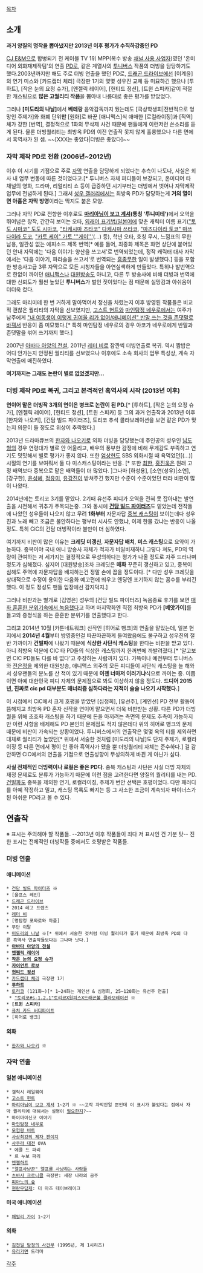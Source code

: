 [[목차]]

== 소개 ==
'''과거 양질의 명작을 뽑아냈지만 2013년 이후 평가가 수직하강중인 PD'''

[[CJ E&M]]으로 합병되기 전 케이블 TV 1위 MPP(복수 방송 [[채널 사용 사업자]])였던 '온미디어 외화재제작팀'의 연출 [[PD]]로, 같은 계열사의 [[투니버스]] 작품의 더빙을 담당하기도 했다.2003년까지만 해도 주로 더빙 연출을 했던 PD로, [[드래곤 드라이브]]에선 [이계윤]의 연기 미스와 [카드캡터 체리] 극장판 1기의 몇몇 성우진 교체 등 미묘하긴 했으나 [투하트], [작은 눈의 요정 슈가], [엔젤릭 레이어], [헌티드 정션], [트윈 스피카]같이 적절한 캐스팅으로 '''많은 고퀄리티 작품'''을 뽑아내 나름대로 좋은 평가를 받았었다.

그러나 '''[미도리의 나날]'''에서 '''베테랑''' 음악감독까지 뒀는데도 [극상학생회|전반적으로 엉망인 주제가]와 화폐 단위'''만''' [원화]로 바꾼 [애니맥스]식 애매한 [로컬라이징]과 [직역]체가 강한 [번역], 결정적으로 1화의 무삭제 사건 때문에 팬들에게 이런저런 쓴소리를 듣게 된다. 물론 더빙퀄리티는 최방옥 PD의 이전 연출작 못지 않게 훌륭했으나 다른 면에서 흑역사가 된 셈. ~~[XXX는 좋았다|더빙은 좋았다]~~

=== 자막 제작 PD로 전환 (2006년~2012년) ===

이후 이 시기를 기점으로 주로 [[자막]] 연출을 담당하게 되었다는 추측이 나도나, 사실은 회사 내 업무 변동에 따른 것이었다고.[* 투니버스 자체 피디들이 보강되고, 온미디어 타 채널의 영화, 드라마, 리얼리티 쇼 등이 급증하던 시기부터는 더빙에서 벗어나 자막제작 업무에 전념하게 된다.] 그래서 [[성우 갤러리]]에서는 최방옥 PD가 담당하는게 '''거의 열이면 아홉은 자막 방영'''이라는 딱지도 붙은 모양.

그러나 자막 PD로 전향한 이후로도 '''[[마리아님이 보고 계셔]](통칭 '투니미테')'''에서 오역을 뛰어넘은 창작, 간간히 보이는 오타, [[외래어 표기법/일본어]]에 맞춘 캐릭터 이름 표기([["토도 시마코" 도도 시마코]], [["타케시마 츠타코" 다케시마 쓰타코]], [["마츠다이라 토코" 마쓰다이라 도코]], [["카토 케이" 가토 '''게이''']](...) 등), 학년 오타, 호칭 무시, 느낌표의 무한 남용, 일관성 없는 에피소드 제목 번역[* 예를 들어, 최종화 제목은 화면 상단에 붙어있던 안내 자막에는 '다음 이야기: 양산을 쓰고서'로 번역되었는데, 정작 캐릭터 대사 자막에서는 '다음 이야기, 파라솔을 쓰고서'로 번역되는 [[흠좀무]]한 일이 발생했다.] 등을 포함한 방송사고급 3류 자막으로 모든 시청자들을 아연실색하게 만들었다. 특히나 발번역으로 한없이 까이던 [[애니맥스]]나 [[대원방송]]도 아니고, 다른 두 방송사에 비해 더빙과 번역에 대한 신뢰도가 훨씬 높았던 '''투니버스'''가 벌인 짓이었다는 점 때문에 실망감과 아쉬움이 더더욱 컸다.

그래도 마리미테 한 번 거하게 말아먹어서 정신을 차렸는지 이후 방영된 작품들은 비교적 괜찮은 퀄리티의 자막을 선보였지만, [[고스트 헌트]]와 [[마인탐정 네우로]]에서는 여주가 남주에게 [["내 여동생이 이렇게 귀여울 리가 없어/애니메이션" 반말 쓰는 것을 존댓말로 바꿔서]] 반응이 좀 미묘했다.[* 특히 마인탐정 네우로의 경우 야코가 네우로에게 반말과 존댓말을 섞어 쓰기까지 했다.]

2007년 [[아바타 아앙의 전설]], 2011년 [[레터 비]]로 잠깐씩 더빙연출로 복귀. 역시 짬밥은 어디 안가는지 안정된 퀄리티를 선보였으나 이후에도 소속 회사의 업무 특성상, 계속 자막연출에 매진하였다.

'''여기까지는 그래도 논란이 별로 없었겠지만...'''

=== 더빙 제작 PD로 복귀, 그리고 본격적인 흑역사의 시작 (2013년 이후) ===
'''연이어 맡은 더빙작 3개의 연이은 병크로 논란이 된 PD.'''[* [투하트], [작은 눈의 요정 슈가], [엔젤릭 레이어], [헌티드 정션], [트윈 스피카] 등 그의 과거 연출작과 2013년 이후 [한자와 나오키], [건담 빌드 파이터즈], 토리코 추석 콜라보레이션을 보면 같은 PD가 맞는지 의문이 들 정도로 위상이 추락했다.]

2013년 드라마큐브의 [[한자와 나오키]]로 외화 더빙을 담당했는데 주인공의 성우인 [[남도형]]의 경우 연령대가 별로 안 어울리고, 배우의 풍부한 감정에 비해 무게감도 부족하고 연기도 밋밋해서 별로 평가가 좋지 않다. 또한 [[엄상현]]도 SBS 외화시절 때 욕먹었던[(...)] 시절의 연기를 보여줘서 둘 다 미스캐스팅이라는 반응. [* 또한 [[최한]], [[홍진욱]]은 원래 고정 배역보다 중복으로 맡은 배역들이 더 많았다. ]그나마 [하성용], [소연(성우)|소연], [강구한], [[윤성혜]], [[정유미]], [[유강진]]이 받쳐주긴 했지만 수준이 수준이었던 터라 비판이 많이 나왔다.

2014년에는 토리코 3기를 맡았다. 2기때 유선주 피디가 오역을 전혀 못 잡아내는 발연출을 시전해서 귀추가 주목되는중. 그와 동시에 '''[[건담 빌드 파이터즈]]'''도 맡았는데 전작들에 나왔던 성우들이 나오지 않고 무려 '''1화부터''' 자문자답 [[중복 캐스팅]]이 보이는데다 성우진과 노래 빼고 조금은 불안하다는 평부터 시사도 안했냐, 이제 한물 갔냐는 반응이 나올 정도. 특히 CiC의 건담 더빙작이라 불만이 더 심하였다.

여기까지 비판이 많은 이유는 '''크레딧 미갱신''', '''자문자답 배치''', '''미스 캐스팅'''으로 요약이 가능하다. 중복이야 국내 애니 방송사 자체가 적자가 비일비재하니 그렇다 쳐도, PD의 역량이 관여하는 저 세가지는 결정적으로 무성의하다는 평가가 나올 정도로 자주 드러나며 정도가 심해졌다. 심지어 [대원방송]조차 크레딧은 '''매화''' 꾸준히 갱신하고 있고, 중복이 심해도 주역에 자문자답을 배치하는건 정말 손에 꼽을 정도이다. [* 다만 성우 크레딧을 상대적으로 수정이 용이한 다음화 예고편에 띄우고 엔딩엔 표기하지 않는 꼼수를 부리긴 했다. 이 정도 정성도 팬들 입장에선 감지덕지.]

그러나 비판과는 별개로 [김영은] 성우의 [건담 빌드 파이터즈] 녹음종료 후기를 보면 [http://blog.naver.com/noumena/220110290368 매화 훈훈한 분위기속에서 녹음했다]고 하며 마지막화엔 직접 최방옥 PD가 '''[베앗가이]'''를 들고와 증정식을 하는 훈훈한 분위기를 연출했다고 한다.

그리고 2014년 10월 [카툰네트워크] 신작인 [히어로 뱅크]의 연출을 맡았는데, 일본 현지에서 '''2014년 4월'''부터 방영중인걸 따끈따끈하게 들여왔음에도 불구하고 성우진의 절반 가까이가 '''건빌파'''에 나왔기 때문에 '''식상한 사단식 캐스팅'''을 한다는 비판을 받고 있다. 아니 최방옥 덕분에 CIC 타 PD들의 식상한 캐스팅까지 한꺼번에 까발려졌다.[* '알고보면 CIC PD들도 다를 바 없다'고 주장하는 사람까지 있다. 가뜩이나 예전부터 투니버스와 [[전은정]]을 제외한 대원방송, 애니맥스 외주의 모든 피디들이 사단식 캐스팅을 늘 해와서 성우팬들의 분노를 산 적이 있기 때문에 '''이젠 너마저 이러기냐'''식으로 까이는 중. 이쯤이면 아예 대한민국 피디 자체의 문제점으로 봐도 이상하지 않을 정도다. '''드디어 2015년, 진짜로 cic pd 대부분도 매너리즘 심하다라는 지적이 슬슬 나오기 시작했다.''']

이 시점에서 CiC에서 크게 호평을 받았던 [심정희], [유선주], [계인선] PD 전부 활동이 뜸해지고 최방옥 PD 혼자 신작을 연이어 맡으면서 더욱 비판받는 상황. 다른 PD가 더빙퀄을 위해 초호화 캐스팅을 하기 때문에 돈을 아끼려는 측면의 문제도 추측이 가능하지만 이런 사항을 배제해도 PD 본인의 문제점도 적지 않은데다 위의 히어로 뱅크의 문제 때문에 비판이 가속되는 상황이었다. 투니버스에서의 연출작은 몇몇 옥의 티를 제외하면 대체로 퀄리티가 높았던[* 위에서 서술한 것처럼 [미도리의 나날]도 단지 주제가, 로컬라이징 등 다른 면에서 평이 안 좋아 흑역사가 됐을 뿐 더빙퀄리티 자체는 준수하다.] 걸 감안하면 CiC에서의 연출을 기점으로 연출성향이 무성의하게 바뀐 게 아닌가 싶다. 

'''사실 전체적인 더빙력이나 로컬은 좋은 PD다'''. 중복 캐스팅과 사단은 사실 더빙 자체의 재정 문제로도 분류가 가능하기 때문에 이런 점을 고려한다면 양질의 퀄리티를 내는 PD. [[건빌파]]도 중복을 제외한 연기, 로컬라이징, 주제가 번안 선택은 호평이었다. 다만 패러디를 아예 작정하고 밀고, 캐스팅 목록도 빠지는 등 그 사소한 조금이 계속되자 마이너스가 된 아쉬운 PD라고 볼 수 있다.

== 연출작 ==
※ 표시는 주의해야 할 작품들. --2013년 이후 작품들이 죄다 저 표시인 건 기분 탓--
진한 표시는 전체적인 더빙작들 중에서도 호평받은 작품들.

=== 더빙 연출 ===
==== 애니메이션 ====
 * [[건담 빌드 파이터즈]] ※
 * [울프스 레인]
 * [[드래곤 드라이브]]
 * 2014 레고 프렌즈
 * [[레터 비]]
 * [명탐정 포와로와 마플]
 * 무단 이탈
 * [[미도리의 나날]] ※[* 위에서 서술한 것처럼 더빙 퀄리티가 좋기 때문에 최방옥 PD의 다른 흑역사 연출작들보다는 그나마 낫다.]
 * '''[[아바타 아앙의 전설]]'''
 * '''[[엔젤릭 레이어]]'''
 * '''[[작은 눈의 요정 슈가]]'''
 * '''[[자이언트 로보]]'''
 * '''[[헌티드 정션]]'''
 * [[카드캡터 체리]] 극장판 1기
 * '''[[투하트]]'''
 * [[토리코]] (121화~)[* 1~24화는 계인선 & 심정희, 25~120화는 유선주 연출]
  * [["토리코#s-1.2.1"토리코X원피스X드래곤볼 콜라보레이션]] ※
 * '''[트윈 스피카]'''
 * [[퓨처 카드 버디파이트]]
 * [히어로 뱅크]
==== 외화 ====
 * [[한자와 나오키]] ※
=== 자막 연출 ===
==== 일본 애니메이션 ====
 * 갤럭시 레일웨이
 * [[고스트 헌트]]
 * [[마리아님이 보고 계셔]] 1~2기 ※ ~~고작 자막판일 뿐인데 이 표시가 붙었다는 점에서 자막 퀄리티에 대해서는 설명이 [[필요한지]]?~~
 * 마이마이신코 이야기
 * [[마인탐정 네우로]]
 * [[모험왕 비트]]
 * [[사상최강의 제자 켄이치]]
 * [[사쿠라 대전]] OVA
  * 에콜 드 파리
  * 르 누보 파리
 * [[엔젤하트]]
 * [["엘프사냥꾼" 엘프를 사냥하는 사람들]]
 * [[츠바사 크로니클]] 극장판: 새장 나라의 공주
 * [[피아노의 숲]]
 * [[현란무답제]]: 더 마즈 데이브레이크
==== 미국 애니메이션 ====
 * [[패밀리 가이]] 1~2기
==== 외화 ====
 * [[소년탐정 김전일(실사판)|김전일 탐정의 사건부]] (1995년, 제 1시리즈)
 * [[유리가면]] 드라마

[[각주]]
